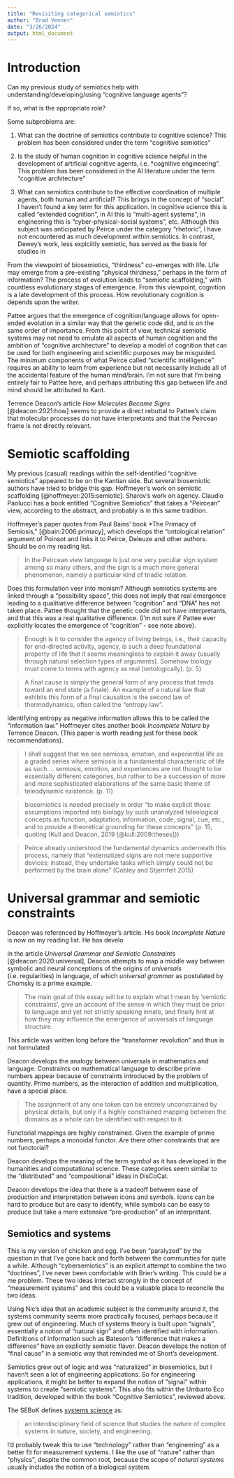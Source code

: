 ```yaml
---
title: "Revisiting categorical semiotics"
author: "Brad Venner"
date: "3/26/2024"
output: html_document
---
```


# Introduction

Can my previous study of semiotics help with understanding/developing/using "cognitive language agents"?

If so, what is the appropriate role? 

Some subproblems are:

1. What can the doctrine of semiotics contribute to cognitive science? This problem has been considered under the term "cognitive semiotics"

2. Is the study of human cognition in cognitive science helpful in the development of artificial cognitive agents, i.e. *cognitive engineering". This problem has been considered in the AI literature under the term "cognitive architecture"

3. What can semiotics contribute to the effective coordination of multiple agents, both human and artificial? This brings in the concept of "social". I haven't found a key term for this application. In cognitive science this is called "extended cognition", in AI this is "multi-agent systems", in engineering this is "cyber-physical-social systems", etc. Although this subject was anticipated by Peirce under the category "rhetoric", I have not encountered as much development within semiotics. In contrast, Dewey's work, less explciitly semiotic, has served as the basis for studies in  

From the viewpoint of biosemiotics, "thirdness" co-emerges with life. Life may emerge from a pre-existing "physical thirdness," perhaps in the form of information? The process of evolution leads to "semiotic scaffolding," with countless evolutionary stages of emergence. From this viewpoint, cognition is a late development of this process. How revolutionary cognition is depends upon the writer. 

Pattee argues that the emergence of cognition/language allows for open-ended evolution in a similar way that the genetic code did, and is on the same order of importance. From this point of view, technical semiotic systems may not need to emulate all aspects of human cognition and the ambition of "cognitive architecture" to develop a model of cognition that can be used for both engineering and scientific purposes may be misguided. The minimum components of what Peirce called "scientific intelligence" requires an ability to learn from experience but not necessarily include all of the accidental feature of the human mind/brain. I'm not sure that I'm being entirely fair to Pattee here, and perhaps attributing this gap between life and mind should be attributed to Kant.

Terrence Deacon's article *How Molecules Became Signs* [@deacon:2021:how] seems to provide a direct rebuttal to Pattee's claim that molecular processes do not have interpretants and that the Peircean frame is not directly relevant.

# Semiotic scaffolding

My previous (casual) readings within the self-identified "cognitive semiotics" appeared to be on the Kantian side. But several biosemiotic authors have tried to bridge this gap. Hoffmeyer's work on semiotic scaffolding [@hoffmeyer:2015:semiotic]. Sharov's work on agency. Claudio Paolucci has a book entitled "Cognitive Semiotics" that takes a "Peircean" view, according to the abstract, and probably is in this same tradition. 

Hoffmeyer's paper quotes from Paul Bains' book *The Primacy of Semiosis," [@bain:2006:primacy], which develops the "ontological relation" argument of Poinsot and links it to Peirce, Deleuze and other authors. Should be on my reading list.

> In the Peircean view language is just one very peculiar sign system among so many others, and the sign is a much more general phenomenon, namely a particular kind of triadic relation.

Does this formulation veer into monism? Although semiotics systems are linked through a "possibility space", this does not imply that real emergence leading to a qualitiative difference between "cognition" and "DNA" has not taken place. Pattee thought that the genetic code did not have interpretants, and that this was a real qualitative difference. (I'm not sure if Pattee ever explicitly locates the emergence of "cognition" - see note above).

> Enough is it to consider the agency of living beings, i.e., their capacity for end-directed activity, agency, is such a deep foundational property of life that it seems meaningless to explain it away (usually through natural selection types of arguments). Somehow biology must come to terms with agency as real (ontologically). (p. 5)

> A final cause is simply the general form of any process that tends toward an end state (a finale). An example of a natural law that exhibits this form of a final causation is the second law of thermodynamics, often called the "entropy law".

Identifying entropy as negative information allows this to be called the "information law." Hoffmeyer cites another book *Incomplete Nature* by Terrence Deacon. (This paper is worth reading just for these book recommendations). 

> I shall suggest that we see semiosis, emotion, and experiential life as a graded series where semiosis is a fundamental characteristic of life as such ... semiosis, emotion, and experiences are not thought to be essentially different categories, but rather to be a succession of more and more sophisticated elaborations of the same basic theme of teleodynamic existence. (p. 11)

> biosemiotics is needed precisely in order "to make explicit those assumptions imported into biology by such unanalyzed teleological concepts as function, adaptation, information, code, signal, cue, etc., and to provide a theoretical grounding for these concepts" (p. 15, quoting (Kull and Deacon, 2019 [@kull:2009:theses]))

> Peirce already understood the fundamental dynamics underneath this process, namely that "externalized signs are not mere supportive devices; instead, they undertake tasks which simply could not be performed by the brain alone" (Cobley and Stjernfelt 2015)

# Universal grammar and semiotic constraints

Deacon was referenced by Hoffmeyer's article. His book *Incomplete Nature* is now on my reading list. He has develo

In the article *Universal Grammar and Semiotic Constraints* [@deacon:2020:universal], Deacon attempts to map a middle way between symbolic and neural conceptions of the origins of *universals* (i.e. regularities) in language, of which *universal grammar* as postulated by Chomsky is a prime example. 

> The main goal of this essay will be to explain what I mean by ‘semiotic constraints’, give an account of the sense in which they must be prior to language and yet not strictly speaking innate, and finally hint at how they may influence the emergence of universals of language structure.

This article was written long before the "transformer revolution" and thus is not formulated 

Deacon develops the analogy between universals in mathematics and language. Constraints on mathematical language to describe prime numbers appear because of constraints introduced by the problem of quantity. Prime numbers, as the interaction of addition and multiplication, have a special place. 

> The assignment of any one token can be entirely unconstrained by physical details, but only if a highly constrained mapping between the domains as a whole can be identified with respect to it.

Functorial mappings are highly constrained. Given the example of prime numbers, perhaps a monoidal functor. Are there other constraints that are not functorial?

Deacon develops the meaning of the term *symbol* as it has developed in the humanities and computational science. These categories seem similar to the "distributed" and "compositional" ideas in DisCoCat.

Deacon develops the idea that there is a tradeoff between ease of production and interpretation between icons and symbols. Icons can be hard to produce but are easy to identify, while symbols can be easy to produce but take a more extensive "pre-production" of an interpretant.

## Semiotics and systems

This is my version of chicken and egg. I've been "paralyzed" by the question in that I've gone back and forth between the communities for quite a while. Although "cybersemiotics" is an explicit attempt to combine the two "doctrines", I've never been comfortable with Brier's writing. This could be a me problem. These two ideas interact strongly in the concept of "measurement systems" and this could be a valuable place to reconcile the two ideas.

Using Nic's idea that an academic subject is the community around it, the systems community seems more practically focused, perhaps because it grew out of engineering. Much of systems theory is built upon "signals", essentially a notion of "natural sign" and often identified with information. Definitions of information such as Bateson's "difference that makes a difference" have an explicitly semiotic flavor. Deacon develops the notion of "final cause" in a semiotic way that reminded me of Short's development.

Semiotics grew out of logic and was "naturalized" in biosemiotics, but I haven't seen a lot of engineering applications. So for engineering applications, it might be better to expand the notion of "signal" within systems to create "semiotic systems". This also fits within the Umbarto Eco tradition, developed within the book "Cognitive Semiotics", reviewed above. 

The SEBoK defines [systems science](https://sebokwiki.org/wiki/Systems_Science) as:

> an interdisciplinary field of science that studies the nature of complex systems in nature, society, and engineering.

I'd probably tweak this to use "technology" rather than "engineering" as a better fit for measurement systems. I like the use of "nature" rather than "physics", despite the common root, because the scope of *natural systems* usually includes the notion of a biological system.